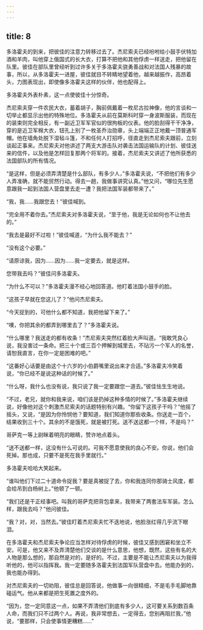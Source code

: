 ```yaml
---
---
---
```

title: 8
---





多洛霍夫的到来，把彼佳的注意力转移过去了。杰尼索夫已经吩咐给小鼓手伏特加酒和羊肉，叫他穿上俄国式的长大衣，打算不把他和其他俘虏一样送走，把他留在队里。彼佳在部队里曾经听到过许多关于多洛霍夫骁勇善战和对法国人残暴的故事，所以，从多洛霍夫一进屋，彼佳就目不转睛地望着他，越来越振作，高昂着头，力图表现出，即使像多洛霍夫这样的伙伴，他也配得上。

多洛霍夫外表朴素，这一点使彼佳十分惊奇。

杰尼索夫穿一件农民大衣，蓄着胡子，胸前佩戴着一枚尼古拉神像，他的言谈和一切举止都显示出他的特殊地位。多洛霍夫从前在莫斯科时穿一身波斯服装，而现在的装束则完全相反，有一副近卫军军官似的很拘板的仪表。他的脸刮得干干净净，穿的是近卫军棉大衣，钮孔上别了一枚圣乔治勋章，头上端端正正地戴一顶普通军帽。他在墙角处脱下湿毡斗篷，不和任何人打招呼，径直走到杰尼索夫跟前，立刻谈起正事来。杰尼索夫对他讲述了两支大游击队对袭击法国运输队的计划、彼佳送来的信件，以及他是怎样回复那两个将军的。接着，杰尼索夫又讲述了他所获悉的法国部队的所有情况。

“是这样，但是必须弄清楚是什么部队，有多少人，”多洛霍夫说，“不把他们有多少人弄准确，就不能贸然行动。得去一趟，我做事讲究认真。”他又问，“哪位先生愿意跟我一起到法国人营盘里去走一遭？我把法国军装都带来了。”

“我，我……我跟您去！”彼佳喊到。

“完全用不着你去。”杰尼索夫对多洛霍夫说，“至于他，我是无论如何也不让他去的。”

“我去是最好不过啦！”彼佳喊道，“为什么我不能去？”

“没有这个必要。”

“请原谅我，因为……因为……我一定要去，就是这样。

您带我去吗？”彼佳问多洛霍夫。

“为什么不可以？”多洛霍夫漫不经心地回答道。他盯着法国小鼓手的脸。

“这孩子早就在您这儿了？”他问杰尼索夫。

“今天捉到的，可他什么都不知道，我把他留下来了。”

“噢，你把其余的都弄到哪里去了？”多洛霍夫说。

“什么哪里？我送走的都有收条！”杰尼索夫突然红着脸大声叫道。“我敢凭良心说，我没害过一条命。把三十个或三百个押解到城里去，不玷污一个军人的名誉，请恕我直言，在你一定是困难的吧。”

“这番好心话要是由这个十六岁的小伯爵嘴里说出来才合适。”多洛霍夫冷笑着说，“你已经不是说这种话的时候了。”

“什么呀，我什么也没有说，我只说了我一定要跟您一道去。”彼佳怯生生地说。

“不过，老兄，就你和我来说，咱们该是扔掉这种多情的时候了。”多洛霍夫继续说，好像他对这个刺激杰尼索夫的话题特别有兴趣。“你留下这孩子干吗？”他摇了摇头，又说，“是因为你怜悯他？要知道，我们知道你那些收条。你送走一百个，结果收到三十个。其余的不是饿死，就是被打死。送不送这都一个样，不是吗？”

哥萨克一等上尉眯着明亮的眼睛，赞许地点着头。

“送不送都一样，这没有什么可说的。可我不愿意使我的良心不安。你说，他们会死掉。那也成，只要不是死在我手里就行。”

多洛霍夫哈哈大笑起来。

“谁叫他们下过二十道命令捉我？要是真被捉了去，你和我连同你那骑士风度，都会给吊到白杨树上。”他顿了一顿。

“我们还是干正经事吧。叫我的哥萨克把背包拿来，我带来了两套法车军装。怎么样，跟我去吗？”他问彼佳。

“我？对，对，当然去。”彼佳盯着杰尼索夫忙不迭地说，他脸涨红得几乎流下眼泪。

在多洛霍夫和杰尼索夫争论应当怎样对待俘虏的时候，彼佳又感到困窘和坐立不安。可是，他又来不及弄清楚他们交谈的是什么意思，他想，既然，这些有名的大人物是那么想的，那自然是对的，是好的。不过，主要是不能让杰尼索夫以为我得听他的，他可以指挥我。我一定要随多洛霍夫到法国军队营盘中去。他能办到的，我也能办得到。

对杰尼索夫的一切劝阻，彼佳总是回答说，他做事一向很精细，不是毛手毛脚地靠碰运气。他从来都是把生死置之度外的。

“因为，您一定同意这一点，如果不弄清他们到底有多少人，这可要关系到数百条人命，而我们只不过两个人。再说，我非常想去，一定得去，您别再阻拦我，”他说，“要那样，只会使事情更糟糕……”